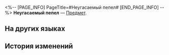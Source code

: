 <%-- [PAGE_INFO]
PageTitle=#Неугасаемый пепел#
[END_PAGE_INFO] --%>
{{Предмет Инфобокс
|id          = 251
|Изображение = Предмет Неугасаемый пепел.png
|Тип         = 
|Инвентарь   = Ценные предметы
|Редкость    = 4
|Эффект      = 
|Описание    = Холодный пепел звезды упал с небес.
|Источник1   = [[Прыжок]]
}}
{{Описание|''«По крайней мере, когда-то он был горячим и ярким».''}}
'''Неугасаемый пепел''' — [[Предмет]].

==На других языках==
{{На других языках
|en   = Undying Embers
|zhs  = 未熄的余烬
|zht  = 未熄的餘燼
|ja   = 燃えさしのエンバー
|ko   = 꺼지지 않은 잔화
|es   = Ascuas inextinguibles
|fr   = Braises immortelles
|ru   = Неугасаемый пепел
|th   = Undying Ember
|vi   = Tàn Tro Chưa Tắt
|de   = Unsterbliche Glut
|id   = Undying Ember
|pt   = Brasas Inextinguíveis
}}

==История изменений==
{{История изменений|3.5}}